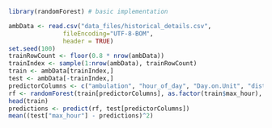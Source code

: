 ```r
library(randomForest) # basic implementation

ambData <- read.csv("data_files/historical_details.csv",
               fileEncoding="UTF-8-BOM",
               header = TRUE)
set.seed(100)
trainRowCount <- floor(0.8 * nrow(ambData))
trainIndex <- sample(1:nrow(ambData), trainRowCount)
train <- ambData[trainIndex,]
test <- ambData[-trainIndex,]
predictorColumns <- c("ambulation", "hour_of_day", "Day.on.Unit", "distance", "duration", "speed", "hours_of_stay")
rf <- randomForest(train[predictorColumns], as.factor(train$max_hour), ntree=100, importance=TRUE)
head(train)
predictions <- predict(rf, test[predictorColumns])
mean((test["max_hour"] - predictions)^2)
```